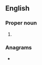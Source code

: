 ==English==

===Proper noun===
{{en-proper noun}}

# {{initialism of|{{w|National Iranian American Council}}|lang=en}}

===Anagrams===
* {{anagrams|en|a=acin|Cain|Inca|Nica|cain|inca}}